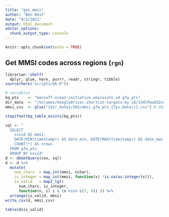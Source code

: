 ```yaml
---
title: "get_mmsi"
author: "Ben Best"
date: "9/2/2021"
output: html_document
editor_options: 
  chunk_output_type: console
---
```


```r
knitr::opts_chunk$set(echo = TRUE)
```

## Get MMSI codes across regions (`rgn`)

```r
librarian::shelf(
  dplyr, glue, here, purrr, readr, stringr, tibble)
source(here("scripts/db.R"))

# variables
bq_pts    <- "benioff-ocean-initiative.whalesafe_v4.gfw_pts"
dir_data  <- "/Volumes/GoogleDrive/.shortcut-targets-by-id/1SHlPwuO32zevQ6W9ZHb-CQLigiXRFeDY/AIS Ship Report Cards/Data/IHS"
mmsi_csv  <- glue("{dir_data}/IHS/mmsi_gfw_pts_{Sys.Date()}.csv") # 2021-11-18: 2017-01-01 to 2021-11-12

stopifnot(bq_table_exists(bq_pts))

sql <- "
  SELECT 
    ssvid AS mmsi, 
    DATE(MIN(timestamp)) AS date_min, DATE(MAX(timestamp)) AS date_max, 
    COUNT(*) AS nrows
  FROM gfw_pts 
  GROUP BY ssvid"
d <- dbGetQuery(con, sql)
d <- d %>% 
  mutate(
    num_chars  = map_int(mmsi, nchar),
    is_integer = map_int(mmsi, function(x) !is.na(as.integer(x))),
    is_valid   = map2_lgl(
      num_chars, is_integer, 
      function(n, i) i & (n %in% c(7, 9)) )) %>% 
  arrange(is_valid, mmsi)
write_csv(d, mmsi_csv)

table(d$is_valid)
```

